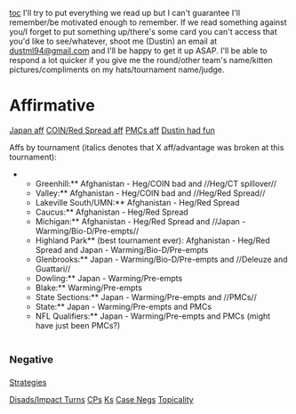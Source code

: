 [[toc]]
I'll try to put everything we read up but I can't guarantee I'll remember/be motivated enough to remember. If we read something against you/I forget to put something up/there's some card you can't access that you'd like to see/whatever, shoot me (Dustin) an email at [[mailto:dustml94@gmail.com|dustml94@gmail.com]] and I'll be happy to get it up ASAP. I'll be able to respond a lot quicker if you give me the round/other team's name/kitten pictures/compliments on my hats/tournament name/judge.




=Affirmative= 

[[2010-2011 — Edina (MN) — Vivian Ha & Dustin Meyers-Levy — Japan Aff|Japan aff]]
[[2010-2011 — Edina (MN) — Vivian Ha & Dustin Meyers-Levy — COIN Aff|COIN/Red Spread aff]]
[[2010-2011 — Edina (MN) — Dustin Meyers-Levy & Jon Yang|PMCs aff]]
[[2010-2011 — Edina (MN) — Vivian Ha & Dustin Meyers-Levy — Deleuze and Guattari Aff|Dustin had fun]]

Affs by tournament (italics denotes that X aff/advantage was broken at this tournament):

**Greenhill:** Afghanistan - Heg/COIN bad and //Heg/CT spillover//
**Valley:** Afghanistan - Heg/COIN bad and //Heg/Red Spread//
**Lakeville South/UMN:** Afghanistan - Heg/Red Spread
**Caucus:** Afghanistan - Heg/Red Spread
**Michigan:** Afghanistan - Heg/Red Spread and //Japan - Warming/Bio-D/Pre-empts//
**Highland Park** (best tournament ever): Afghanistan - Heg/Red Spread and Japan - Warming/Bio-D/Pre-empts
**Glenbrooks:** Japan - Warming/Bio-D/Pre-empts and //Deleuze and Guattari//
**Dowling:** Japan - Warming/Pre-empts
**Blake:** Warming/Pre-empts
**State Sections:** Japan - Warming/Pre-empts and //PMCs//
**State:** Japan - Warming/Pre-empts and PMCs
**NFL Qualifiers:** Japan - Warming/Pre-empts and PMCs (might have just been PMCs?)


=<span style="font-size: 18px; line-height: 27px;">Negative</span>= 

[[2010-2011 — Edina (MN) — Vivian Ha & Dustin Meyers-Levy — Neg Strats|Strategies]]

[[2010-2011 — Edina (MN) — Vivian Ha & Dustin Meyers-Levy — Disads|Disads/Impact Turns]]
[[2010-2011 — Edina (MN) — Vivian Ha & Dustin Meyers-Levy — CPs|CPs]]
[[2010-2011 — Edina (MN) — Vivian Ha & Dustin Meyers-Levy — Ks|Ks]]
[[2010-2011 — Edina (MN) — Vivian Ha & Dustin Meyers-Levy — Case Negs|Case Negs]]
[[2010-2011 — Edina (MN) — Vivian Ha & Dustin Meyers-Levy — Topicality|Topicality]]